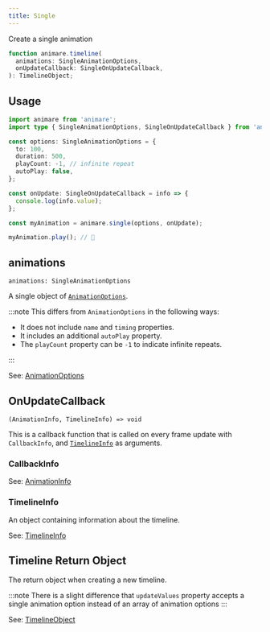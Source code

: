 ```yaml
---
title: Single
---
```



Create a single animation

```ts wrap title="syntax"
function animare.timeline(
  animations: SingleAnimationOptions,
  onUpdateCallback: SingleOnUpdateCallback,
): TimelineObject;
```

## Usage

```ts title="example" frame="terminal"
import animare from 'animare';
import type { SingleAnimationOptions, SingleOnUpdateCallback } from 'animare';

const options: SingleAnimationOptions = {
  to: 100,
  duration: 500,
  playCount: -1, // infinite repeat
  autoPlay: false,
};

const onUpdate: SingleOnUpdateCallback = info => {
  console.log(info.value);
};

const myAnimation = animare.single(options, onUpdate);

myAnimation.play(); // 🚀
```

## animations

`animations: SingleAnimationOptions` <Badge text="Required" variant="note" size="small" />

A single object of [`AnimationOptions`](/api/objects/animationoptions/).

:::note
This differs from `AnimationOptions` in the following ways:

- It does not include `name` and `timing` properties.
- It includes an additional `autoPlay` property.
- The `playCount` property can be `-1` to indicate infinite repeats.

:::

See: [AnimationOptions](/api/objects/animationoptions/)

## OnUpdateCallback

`(AnimationInfo, TimelineInfo) => void` <Badge text="Required" variant="note" size="small" />

This is a callback function that is called on every frame update
with `CallbackInfo`, and [`TimelineInfo`](/api/objects/timelineinfo) as arguments.

### CallbackInfo

See: [AnimationInfo](/api/objects/animationinfo)

### TimelineInfo

An object containing information about the timeline.

See: [TimelineInfo](/api/objects/timelineinfo)

## Timeline Return Object

The return object when creating a new timeline.

:::note
There is a slight difference that `updateValues` property accepts a single animation option instead of an array of animation options
:::

See: [TimelineObject](/api/objects/timelineobject/)
